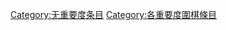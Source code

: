 {{emptycat}}

{{Articles by Importance|topic=圍棋|project=圍棋|format=toccolours}}
{{CategoryTOC}}

[[Category:无重要度条目|Category:无重要度条目]] 
[[Category:各重要度圍棋條目|Category:各重要度圍棋條目]]